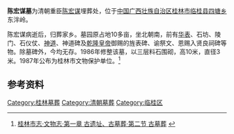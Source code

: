 {{文物保护单位
| 级别 = 市县级
| 省名 = 广西壮族自治区
| 市/县名 = 桂林市
| 图片 = 
| 名称 = 陈宏谋墓
| 编号 = 
| 分类 = 古墓葬
| 时代 = [[清朝|清]]
| 所在 = [[桂林市|桂林市]][[临桂县|临桂县]]
| 登录 = 1987年
}}
'''陈宏谋墓'''为清朝重臣[[陈宏谋|陈宏谋]]埋葬处，位于[[中国|中国]][[广西壮族自治区|广西壮族自治区]][[桂林市|桂林市]][[临桂县|临桂县]][[四塘乡|四塘乡]]东泮岭。

陈宏谋病逝后，归葬家乡。墓园原占地10多亩，坐北朝南，前有[[华表|华表]]、石坊、陵门、石仪仗、[[神道|神道]]、神道碑及[[乾隆皇帝|乾隆皇帝]]御赐的旌表碑、谕祭文、恩赐入贤良祠碑等物。除墓碑外，今均无存。1986年修整该墓，以三层料石围砌，高10米，直径3米。1987年公布为桂林市文物保护单位。<ref>[http://www.gxdqw.com/bin/mse.exe?seachword=&K=b&A=10&rec=210&run=13 桂林市志·文物志·第一章 古遗址、古墓葬·第二节 古墓葬] {{webarchive|url=https://web.archive.org/web/20170312073444/http://www.gxdqw.com/bin/mse.exe?seachword=&K=b&A=10&rec=210&run=13 |date=2017-03-12 }}</ref>

==参考资料==
{{reflist}}

[[Category:桂林墓葬|Category:桂林墓葬]]
[[Category:清朝墓葬|Category:清朝墓葬]]
[[Category:临桂区|Category:临桂区]]